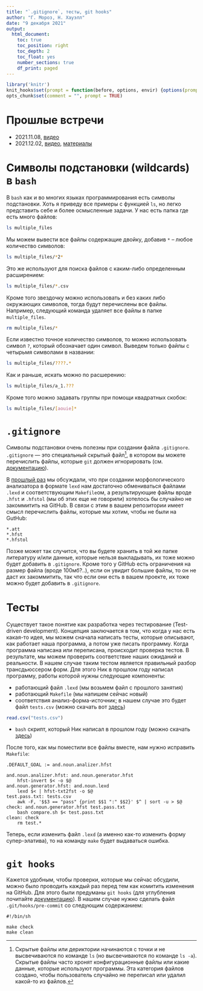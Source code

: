 ```yaml
---
title: "`.gitignore`, тесты, git hooks"
author: "Г. Мороз, Н. Хауэлл"
date: "9 декабря 2021"
output: 
  html_document:
    toc: true
    toc_position: right
    toc_depth: 2
    toc_float: yes
    number_sections: true
    df_print: paged
---
```


```r
library('knitr')
knit_hooks$set(prompt = function(before, options, envir) {options(prompt = "$ ")})
opts_chunk$set(comment = "", prompt = TRUE)
```

# Прошлые встречи

* 2021.11.08, [видео](https://youtu.be/oslfxrYjt_A)
* 2021.12.02, [видео](https://youtu.be/3ULre3nuIhU), [материалы](https://agricolamz.github.io/2021.12.02_intro_to_linux_lexd_github_makefiles/)

# Cимволы подстановки (wildcards) в `bash`

В `bash` как и во многих языках программирования есть символы подстановки. Хоть я приведу все примеры с функцией `ls`, но легко представить себе и более осмысленные задачи. У нас есть папка где есть много файлов:

```bash
ls multiple_files
```

Мы можем вывести все файлы содержащие двойку, добавив `*` -- любое количество символов:

```bash
ls multiple_files/*2*
```

Это же используют для поиска файлов с каким-либо определенным расширением:

```bash
ls multiple_files/*.csv
```

Кроме того звездочку можно использовать и без каких либо окружающих символов, тогда будут перечислены все файлы. Например, следующий команда удаляет все файлы в папке `multiple_files`.

```bash
rm multiple_files/*
```

Если известно точное количество символов, то можно использовать символ `?`, который обозначает один символ. Выведем только файлы с четырьмя символами в названии:

```bash
ls multiple_files/????.*
```

Как и раньше, искать можно по расшерению:

```bash
ls multiple_files/a_1.???
```

Кроме того можно задавать группы при помощи квадратных скобок:

```bash
ls multiple_files/[aouie]*
```

# `.gitignore`
Символы подстановки очень полезны при создании файла `.gitignore`. `.gitignore` --- это специальный скрытый файл[^hidden], в котором вы можете перечислить файлы, которые `git` должен игнорировать (см. [документацию](https://git-scm.com/docs/gitignore)). 

[^hidden]: Скрытые файлы или дериктории начинаются с точки и не высвечиваются по команде `ls` (но высвечиваются по команде `ls -a`). Скрытые файлы часто хронят конфигурационные файлы или какие данные, которые используют программы. Эта категория файлов создано, чтобы пользователь случайно не переписал или удалил какой-то из файлов. 

В [прошлый раз](https://agricolamz.github.io/2021.12.02_intro_to_linux_lexd_github_makefiles/) мы обсуждали, что при создании морфологического анализатора в формате `lexd` нам достаточно обмениваться файлами `.lexd` и соответствующим `Makefile`ом, а результирующие файлы вроде `.hfst` и `.hfstol` (мы об этих еще не говорили) хотелось бы случайно не закоммитить на GitHub. В связи с этим в вашем репозитории имеет смысл перечислить файлы, которые мы хотим, чтобы не были на GutHub:

```.gitignore
*.att
*.hfst
*.hfstol
```

Позже может так случится, что вы будете хранить в той же папке литературу и/или данные, которые нельзя выкладывать, их тоже можно будет добавить в `.gitignore`. Кроме того у GitHub есть ограничения на размер файла (вроде 100мб?..), если он увидит большие файлы, то он не даст их закоммитить, так что если они есть в вашем проекте, их тоже можно будет добавить в `.gitignore`.

# Тесты

Существует такое понятие как разработка через тестирование (Test-driven development). Концепция заключается в том, что когда у нас есть какая-то идея, мы можем сначала написать тесты, которые описывают, как работает наша программа, а потом уже писать программу. Когда программа написана или переписана, происходит проверка тестов. В результате, мы можем проверить соответствие наших ожиданий и реальности. В нашем случае таким тестом является правильный разбор трансдьюссером форм. Для этого Ник в прошлом году написал программу, работы которой нужны следующие компоненты:

* работающий файл `.lexd` (мы возьмем файл с прошлого занятия)
* работающий `Makefile` (мы напишем сейчас новый)
* соответствия анализ-форма-источник; в нашем случае это будет файл `tests.csv` (можно скачать вот [здесь](https://raw.githubusercontent.com/agricolamz/2021.12.09_gitignore_tests_githooks/master/tests.csv))

```r
read.csv("tests.csv")
```

* `bash` скрипт, который Ник написал в прошлом году (можно скачать [здесь](https://raw.githubusercontent.com/agricolamz/2021.12.09_gitignore_tests_githooks/master/compare.sh))

После того, как мы поместили все файлы вместе, нам нужно исправить `Makefile`:

```
.DEFAULT_GOAL := and.noun.analizer.hfst

and.noun.analizer.hfst: and.noun.generator.hfst
	hfst-invert $< -o $@
and.noun.generator.hfst: and.noun.lexd
	lexd $< | hfst-txt2fst -o $@
test.pass.txt: tests.csv
	awk -F, '$$3 == "pass" {print $$1 ":" $$2}' $^ | sort -u > $@
check: and.noun.generator.hfst test.pass.txt
	bash compare.sh $< test.pass.txt
clean: check
	rm test.*
```

Теперь, если изменить файл `.lexd` (а именно как-то изменить форму супер-элатива), то на команду `make` будет выдаваться ошибка.

# `git hooks`

Кажется удобным, чтобы проверки, которые мы сейчас обсудили, можно было проводить каждый раз перед тем как комитить изменения на GitHub. Для этого были предуманы `git hooks` (для углубления почитайте [документацию](https://git-scm.com/book/en/v2/Customizing-Git-Git-Hooks)). В нашем случае нужно сделать файл `.git/hooks/pre-commit` со следующим содержанием:

```
#!/bin/sh

make check
make clean
```
